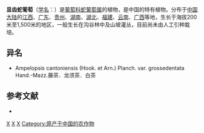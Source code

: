 {{Speciesbox 
| genus = Ampelopsis
| species = grossedentata
| authority = (Hand.-Mazz.) [[王文采|W. T. Wang]], 1979
}}
'''显齿蛇葡萄'''（[[学名|学名]]：{{lang|la|''Ampelopsis grossedentata''}}）是[[葡萄科|葡萄科]][[蛇葡萄属|蛇葡萄属]]的植物，是中国的特有植物。分布于[[中国大陆|中国大陆]]的[[江西|江西]]、[[广东|广东]]、[[贵州|贵州]]、[[湖南|湖南]]、[[湖北|湖北]]、[[福建|福建]]、[[云南|云南]]、[[广西|广西]]等地，生长于海拔200米至1,500米的地区，一般生长在沟谷林中及山坡灌丛，目前尚未由人工引种栽培。

== 异名 ==
* Ampelopsis cantoniensis (Hook. et Arn.) Planch. var. grossedentata Hand.-Mazz.藤茶．龙须茶．白茶

== 参考文献 ==
<div class="references-small">
* {{cite web| url =http://www.bioinfo.cn/db05/KmzwSpecies.php?action=view&id=23882| title =显齿蛇葡萄| work =《中国高等植物数据库全库》| publisher =中国科学院微生物研究所| author =昆明植物研究所| accessdate =2009-02-25| deadurl =yes| archiveurl =https://web.archive.org/web/20160305051733/http://www.bioinfo.cn/db05/KmzwSpecies.php?action=view&id=23882| archivedate =2016-03-05}}
</div>
{{Taxonbar|from=Q11089168}}

[[Category:蛇葡萄属|X]]
[[Category:中國特有植物|X]]
[[Category:1979年描述的植物|X]]
[[Category:原产于中国的农作物|Category:原产于中国的农作物]]